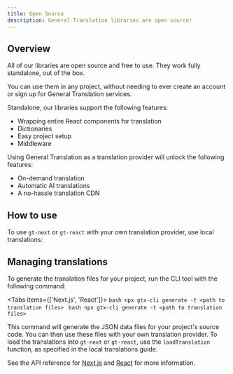 ```yaml
---
title: Open Source
description: General Translation libraries are open source!
---
```



## Overview

All of our libraries are open source and free to use. They work fully standalone, out of the box.

You can use them in any project, without needing to ever create an account or sign up for General Translation services.

Standalone, our libraries support the following features:

- Wrapping entire React components for translation
- Dictionaries
- Easy project setup
- Middleware

Using General Translation as a translation provider will unlock the following features:

- On-demand translation
- Automatic AI translations
- A no-hassle translation CDN

## How to use

To use `gt-next` or `gt-react` with your own translation provider, use local translations:

<Cards>
  <Card
    title="Next.js"
    href="/docs/next/tutorials/local-tx"
  />
  <Card
    title="React"
    href="/docs/react/tutorials/local-tx"
  />
</Cards>

## Managing translations

To generate the translation files for your project, run the CLI tool with the following command:

<Tabs items={['Next.js', 'React']}>
  <Tab value="Next.js">
    ```bash
    npx gtx-cli generate -t <path to translation files>
    ```
  </Tab>
  <Tab value="React">
    ```bash
    npx gtx-cli generate -t <path to translation files>
    ```
  </Tab>
</Tabs>

This command will generate the JSON data files for your project's source code. 
You can then use these files with your own translation provider.
To load the translations into `gt-next` or `gt-react`, use the `loadTranslation` function, as specified in
the local translations guide.

See the API reference for [Next.js](/docs/next-cli/generate) and [React](/docs/react-cli/generate) for more information.
